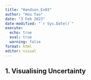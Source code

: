 ```yaml
---
title: "Handson_Ex03"
author: "Hou Tao"
date: "3 Feb 2023"
date-modified: "`r Sys.Date()`"
execute: 
  echo: true
  eval: true
  warning: false
format: html
editor: visual
---
```



## 1. Visualising Uncertainty

